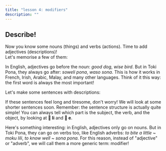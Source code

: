 ```yaml
---
title: "lesson 4: modifiers"
description: ""
---
```



## Describe!

Now you know some nouns (things) and verbs (actions). Time to add adjectives (descriptions)!  
Let's memorise a few of them:

<List>
    <Word sl="suli" m="large, important"></Word>
    <Word sl="lili" m="small, young"></Word>
    <Word sl="pona" m="good, pleasant"></Word>
    <Word sl="ike" m="bad, unpleasant"></Word>
    <Word sl="wawa" m="powerful, amazing"></Word>
    <Word sl="sona" m="knowledgeable, wise"></Word>
</List>

In English, adjectives go before the noun: _good dog_, _wise bird_. But in Toki Pona, they always go after: _soweli pona_, _waso sona_. This is how it works in French, Irish, Arabic, Malay, and many other languages. Think of it this way: the first word is always the most important!

Let's make some sentences with descriptions:

<List>
  <Sentence
    sl="waso li lukin e soweli lili."
    m="The bird sees a small animal."
  />
  <Sentence
    sl="soweli wawa li moku e kasi suli."
    m="The strong animal eats large plants."
  />
  <Sentence
    sl="pipi ike li moku lili e soweli."
    m="Mean bugs bite the animal a little."
  />
  <Sentence
    sl="waso sona li sona pona e pipi."
    m="The wise bird knows bugs well."
  />
</List>

If these sentences feel long and tiresome, don't worry! We will look at some shorter sentences soon. Remember: the sentence structure is actually quite simple! You can always tell which part is the subject, the verb, and the object, by looking at **󱤧 li** and **󱤉 e**.

Here's something interesting: in English, adjectives only go on nouns. But in Toki Pona, they can go on verbs too, like English adverbs: _to bite a little_ ~ _moku lili_, _to know well_ ~ _sona pona_. For this reason, instead of "adjective" or "adverb", we will call them a more generic term: modifier!
